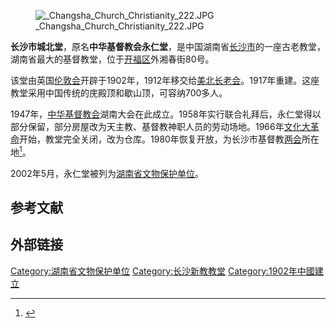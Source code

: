 [[File:_Changsha_Church_Christianity_222.JPG|thumb]]

'''长沙市城北堂'''，原名'''中华基督教会永仁堂'''，是中国湖南省[[长沙市|长沙市]]的一座古老教堂，湖南省最大的基督教堂，位于[[开福区|开福区]]外湘春街80号。

该堂由英国[[伦敦会|伦敦会]]开辟于1902年，1912年移交给[[美北长老会|美北长老会]]。1917年重建。这座教堂采用中国传统的庑殿顶和歇山顶，可容纳700多人。

1947年，[[中华基督教会|中华基督教会]]湖南大会在此成立。1958年实行联合礼拜后，永仁堂得以部分保留，部分房屋改为天主教、基督教神职人员的劳动场地。1966年[[文化大革命|文化大革命]]开始，教堂完全关闭，改为仓库。1980年恢复开放，为长沙市基督教[[两会_(消歧义)|两会]]所在地<ref>{{Cite web |url=http://www.52jidu.com/jidujiaotang/hunan/93-1.shtml |title=长沙市城北堂 |access-date=2011-06-14 |archive-url=https://web.archive.org/web/20110702122817/http://www.52jidu.com/jidujiaotang/hunan/93-1.shtml |archive-date=2011-07-02 |dead-url=yes }}</ref>。 

2002年5月，永仁堂被列为[[湖南省文物保护单位|湖南省文物保护单位]]。 

==参考文献==
{{Reflist}}

==外部链接==
{{Commons category|Changsha Church Christianity}}
{{coord|28.21487|N|112.978048|E|format=dms|region:CN_type:church|display=title}}

{{长沙市境内的湖南省文物保护单位}}

[[Category:湖南省文物保护单位|Category:湖南省文物保护单位]]
[[Category:长沙新教教堂|Category:长沙新教教堂]]
[[Category:1902年中國建立|Category:1902年中國建立]]